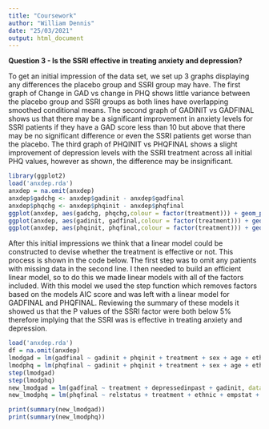 ```yaml
---
title: "Coursework"
author: "William Dennis"
date: "25/03/2021"
output: html_document
---
```

**Question 3 - Is the SSRI effective in treating anxiety and depression?**


To get an initial impression of the data set, we set up 3 graphs displaying any differences the placebo group and SSRI group may have. The first graph of Change in GAD vs change in PHQ shows little variance between the placebo group and SSRI groups as both lines have overlapping smoothed conditional means. The second graph of GADINIT vs GADFINAL shows us that there may be a significant improvement in anxiety levels for SSRI patients if they have a GAD score less than 10 but above that there may be no significant difference or even the SSRI patients get worse than the placebo. The third graph of PHQINIT vs PHQFINAL shows a slight improvement of depression levels with the SSRI treatment across all initial PHQ values, however as shown, the difference may be insignificant.

```r
library(ggplot2)
load('anxdep.rda')
anxdep = na.omit(anxdep)
anxdep$gadchg <- anxdep$gadinit - anxdep$gadfinal
anxdep$phqchg <- anxdep$phqinit - anxdep$phqfinal
ggplot(anxdep, aes(gadchg, phqchg,colour = factor(treatment))) + geom_point() + geom_smooth() + ggtitle('Plot of Change in GAD vs change in PHQ')
ggplot(anxdep, aes(gadinit, gadfinal,colour = factor(treatment))) + geom_point() + geom_smooth() + ggtitle('Plot of GADINIT vs GADFINAL')
ggplot(anxdep, aes(phqinit, phqfinal,colour = factor(treatment))) + geom_point() + geom_smooth() + ggtitle('Plot of PHQINIT vs PHQFINAL')
```



After this initial impressions we think that a linear model could be constructed to devise whether the treatment is effective or not. This process is shown in the code below. The first step was to omit any patients with missing data in the second line. I then needed to build an efficient linear model, so to do this we made linear models with all of the factors included. With this model we used the step function which removes factors based on the models AIC score and was left with a linear model for GADFINAL and PHQFINAL. Reviewing the summary of these models it showed us that the P values of the SSRI factor were both below 5% therefore implying that the SSRI was is effective in treating anxiety and depression.

```r
load('anxdep.rda')
df = na.omit(anxdep)
lmodgad = lm(gadfinal ~ gadinit + phqinit + treatment + sex + age + ethnic + finance + education + empstat + relstatus + depressedinpast, data = df)
lmodphq = lm(phqfinal ~ gadinit + phqinit + treatment + sex + age + ethnic + finance + education + empstat + relstatus + depressedinpast, data = df)
step(lmodgad)
step(lmodphq)
new_lmodgad = lm(gadfinal ~ treatment + depressedinpast + gadinit, data = df)
new_lmodphq = lm(phqfinal ~ relstatus + treatment + ethnic + empstat + finance + phqinit, data = df)
```
```r
print(summary(new_lmodgad))
print(summary(new_lmodphq))
```




